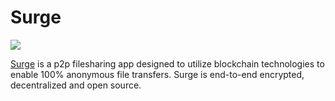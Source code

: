
# Surge

<p style={{"text-align": "center"}}>
   <img src="/img/showcase/surge.png"></img><br/>
</p>

[Surge](https://surge.rule110.io/) is a p2p filesharing app designed to utilize blockchain technologies to enable 100% anonymous file transfers. Surge is end-to-end encrypted, decentralized and open source.

